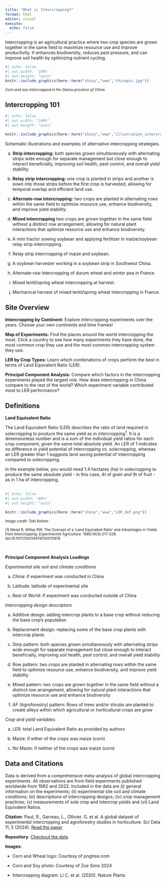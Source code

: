 ```yaml
---
title: "What is Intercropping?"
format: html
editor: visual
execute:
  echo: false
---
```


Intercropping is an agricultural practice where two crop species are grown together in the same field to maximize resource use and improve productivity. It enhances biodiversity, reduces pest pressure, and can improve soil health by optimizing nutrient cycling.

```r
#| echo: false
#| out.width: '100%'
#| out.height: "auto"
knitr::include_graphics(here::here("shiny","www","chinapic.jpg"))
```

<small>*Corn and soy intercropped in the Gansu province of China.*</small>

::: panel-tabset
## Intercropping 101

```r
#| echo: false
#| out.width: "100%"
#| out.height: "auto"

knitr::include_graphics(here::here("shiny","www","illustration_intercropping.png"))
```

Schematic illustrations and examples of alternative intercropping strategies.

a.  **Strip intercropping:** both species grown simultaneously with alternating strips wide enough for separate management but close enough to interact beneficially, improving soil health, pest control, and overall yield stability.

b.  **Relay strip intercropping:** one crop is planted in strips and another is sown into those strips before the first crop is harvested, allowing for temporal overlap and efficient land use.

c.  **Alternate-row intercropping:** two crops are planted in alternating rows within the same field to optimize resource use, enhance biodiversity, and improve yield stability.

d.  **Mixed intercropping** two crops are grown together in the same field without a distinct row arrangement, allowing for natural plant interactions that optimize resource use and enhance biodiversity.

e.  A mini tractor sowing soybean and applying fertilizer in maize/soybean relay strip intercropping.

f.  Relay strip intercropping of maize and soybean.

g.  A soybean harvester working in a soybean strip in Southwest China.

h.  Alternate-row intercropping of durum wheat and winter pea in France.

i.  Mixed lentil/spring wheat intercropping at harvest.

j.  Mechanical harvest of mixed lentil/spring wheat intercropping in France.

## Site Overview

**Intercropping by Continent:** Explore intercropping experiments over the years. Choose your own continents and time frames!

**Map of Experiments:** Find the places around the world intercropping the most. Click a country to see how many experiments they have done, the most common crop they use and the most common intercropping system they use.

**LER by Crop Types:** Learn which combinations of crops perform the best in terms of Land Equivalent Ratio (LER).

**Principal Component Analysis:** Compare which factors in the intercropping experiments played the largest role. How does intercropping in China compare to the rest of the world? Which experiment variable contributed most to LER performance?

## Definitions

**Land Equivalent Ratio**

The Land Equivalent Ratio (LER) describes the ratio of land required in solecropping to produce the same yield as in intercropping^1^. It is a dimensionless number and is a sum of the individual yield ratios for each crop component, given the same total absolute yield. An LER of 1 indicates no difference in yield potential of intercropping vs. solecropping, whereas an LER greater than 1 suggests land saving potential of intercropping compared to solecropping.

In the example below, you would need 1.4 hectares (ha) in solecropping to produce the same absolute yield - in this case, 4t of grain and 9t of fruit - as in 1 ha of intercropping.
<br/>
<br/>

```r
#| echo: false
#| out.width: "80%"
#| out.height: "auto"

knitr::include_graphics(here::here("shiny","www","LER_def.png"))

```

<small>*Image credit: Tobi Kellner*</small>

<small>\[1\] Mead R, Willey RW. The Concept of a ‘Land Equivalent Ratio’ and Advantages in Yields from Intercropping. *Experimental Agriculture*. 1980;16(3):217-228. doi:10.1017/S0014479700010978</small>

<br/>

**Principal Component Analysis Loadings**

*Experimental site soil and climate conditions*

a.  China: if experiment was conducted in China

b.  Latitude: latitude of experimental site

c.  Rest of World: if experiment was conducted outside of China

*Intercropping design descriptors*

a.  Additive design: adding intercrop plants to a base crop without reducing the base crop's population

b.  Replacement design: replacing some of the base crop plants with intercrop plants

c.  Strip pattern: both species grown simultaneously with alternating strips wide enough for separate management but close enough to interact beneficially, improving soil health, pest control, and overall yield stability

d.  Row pattern: two crops are planted in alternating rows within the same field to optimize resource use, enhance biodiversity, and improve yield stability

e.  Mixed pattern: two crops are grown together in the same field without a distinct row arrangement, allowing for natural plant interactions that optimize resource use and enhance biodiversity

f.  AF (Agroforestry) pattern: Rows of trees and/or shrubs are planted to create alleys within which agricultural or horticultural crops are grow

*Crop and yield variables*

a.  LER: total Land Equivalent Ratio as provided by authors

b.  Maize: if either of the crops was maize (corn)

c.  No Maize: if neither of the crops was maize (corn)

## Data and Citations

Data is derived from a comprehensive meta-analysis of global intercropping experiments. All observations are from field experiments published worldwide from 1982 and 2022. Included in the data are (i) general information on the experiments; (ii) experimental site soil and climate conditions; (iii) descriptions of intercropping designs; (iv) crop management practices; (v) measurements of sole crop and intercrop yields and (vi) Land Equivalent Ratios.

**Citation**: Paut, R., Garreau, L., Ollivier, G. et al. A global dataset of experimental intercropping and agroforestry studies in horticulture. Sci Data 11, 5 (2024). <a href="https://www.nature.com/articles/s41597-023-02831-7" target="_blank">Read the paper</a>

**Repository**: <a href="https://entrepot.recherche.data.gouv.fr/dataset.xhtml?persistentId=doi:10.57745/HV33V1" target="_blank">Checkout the data</a>

**Images**:

-   Corn and Wheat logo: Courtesy of pngtree.com

-   Corn and Soy photo: Courtesy of Zoe Sims 2024

-   Intercropping diagram: Li C. et al. (2020). Nature Plants
:::
